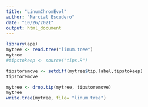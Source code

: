```yaml
---
title: "LinumChromEvol"
author: "Marcial Escudero"
date: "10/26/2021"
output: html_document
---
```


```r
library(ape)
mytree <- read.tree("linum.tree") 
mytree
#tipstokeep <- source("tips.R")

tipstoremove <- setdiff(mytree$tip.label,tipstokeep)
tipstoremove

mytree <- drop.tip(mytree, tipstoremove)
mytree
write.tree(mytree, file= "linum.tree")

```

